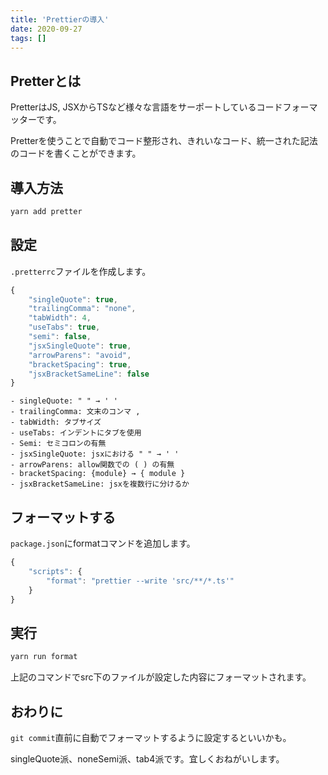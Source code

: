 ```yaml
---
title: 'Prettierの導入'
date: 2020-09-27
tags: []
---
```


## Pretterとは

PretterはJS, JSXからTSなど様々な言語をサーポートしているコードフォーマッターです。

Pretterを使うことで自動でコード整形され、きれいなコード、統一された記法のコードを書くことができます。

## 導入方法

```bash
yarn add pretter
```

## 設定

`.pretterrc`ファイルを作成します。

```js
{
	"singleQuote": true,
	"trailingComma": "none",
	"tabWidth": 4,
	"useTabs": true,
	"semi": false,
	"jsxSingleQuote": true,
	"arrowParens": "avoid",
	"bracketSpacing": true,
	"jsxBracketSameLine": false
}
```

```
- singleQuote: " " → ' '
- trailingComma: 文末のコンマ ,
- tabWidth: タブサイズ
- useTabs: インデントにタブを使用
- Semi: セミコロンの有無
- jsxSingleQuote: jsxにおける " " → ' '
- arrowParens: allow関数での ( ) の有無
- bracketSpacing: {module} → { module }
- jsxBracketSameLine: jsxを複数行に分けるか
```

## フォーマットする

`package.json`にformatコマンドを追加します。

```javascript
{
    "scripts": {
        "format": "prettier --write 'src/**/*.ts'"
    }
}
```

## 実行

```bash
yarn run format
```

上記のコマンドでsrc下のファイルが設定した内容にフォーマットされます。

## おわりに

`git commit`直前に自動でフォーマットするように設定するといいかも。

singleQuote派、noneSemi派、tab4派です。宜しくおねがいします。
